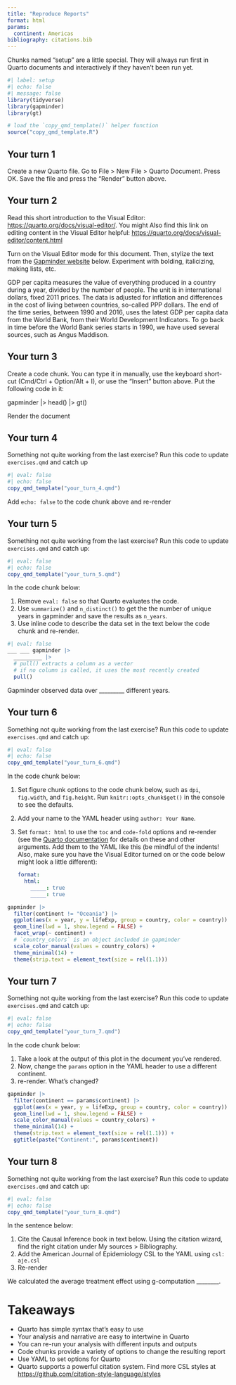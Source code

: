 ```yaml
---
title: "Reproduce Reports"
format: html
params: 
  continent: Americas
bibliography: citations.bib
---
```


Chunks named "setup" are a little special.
They will always run first in Quarto documents and interactively if they haven't been run yet.

```r
#| label: setup
#| echo: false
#| message: false
library(tidyverse)
library(gapminder)
library(gt)

# load the `copy_qmd_template()` helper function
source("copy_qmd_template.R")
```

## Your turn 1

Create a new Quarto file.
Go to File \> New File \> Quarto Document.
Press OK. Save the file and press the "Render" button above.

## Your turn 2

Read this short introduction to the Visual Editor: <https://quarto.org/docs/visual-editor/>.
You might Also find this link on editing content in the Visual Editor helpful: <https://quarto.org/docs/visual-editor/content.html>

Turn on the Visual Editor mode for this document.
Then, stylize the text from the [Gapminder website](https://www.gapminder.org/data/documentation/gd001/) below.
Experiment with bolding, italicizing, making lists, etc.

GDP per capita measures the value of everything produced in a country during a year, divided by the number of people.
The unit is in international dollars, fixed 2011 prices.
The data is adjusted for inflation and differences in the cost of living between countries, so-called PPP dollars.
The end of the time series, between 1990 and 2016, uses the latest GDP per capita data from the World Bank, from their World Development Indicators.
To go back in time before the World Bank series starts in 1990, we have used several sources, such as Angus Maddison.

## Your turn 3

Create a code chunk.
You can type it in manually, use the keyboard short-cut (Cmd/Ctrl + Option/Alt + I), or use the "Insert" button above.
Put the following code in it:

gapminder \|\> head() \|\> gt()

Render the document

## Your turn 4

Something not quite working from the last exercise?
Run this code to update `exercises.qmd` and catch up

```r
#| eval: false
#| echo: false
copy_qmd_template("your_turn_4.qmd")
```

Add `echo: false` to the code chunk above and re-render

## Your turn 5

Something not quite working from the last exercise?
Run this code to update `exercises.qmd` and catch up:

```r
#| eval: false
#| echo: false
copy_qmd_template("your_turn_5.qmd")
```

In the code chunk below:

1.  Remove `eval: false` so that Quarto evaluates the code.
2.  Use `summarize()` and `n_distinct()` to get the the number of unique years in gapminder and save the results as `n_years`.
3.  Use inline code to describe the data set in the text below the code chunk and re-render.

```r
#| eval: false
___ ___ gapminder |> 
  _________ |> 
  # pull() extracts a column as a vector
  # if no column is called, it uses the most recently created
  pull()
```

Gapminder observed data over \_\_\_\_\_\_\_\_\_ different years.

## Your turn 6

Something not quite working from the last exercise?
Run this code to update `exercises.qmd` and catch up:

```r
#| eval: false
#| echo: false
copy_qmd_template("your_turn_6.qmd")
```

In the code chunk below:

1.  Set figure chunk options to the code chunk below, such as `dpi`, `fig.width`, and `fig.height`.
    Run `knitr::opts_chunk$get()` in the console to see the defaults.

2.  Add your name to the YAML header using `author: Your Name`.

3.  Set `format: html` to use the `toc` and `code-fold` options and re-render (see the [Quarto documentation](https://quarto.org/docs/reference/formats/html.html) for details on these and other arguments. Add them to the YAML like this (be mindful of the indents! Also, make sure you have the Visual Editor turned on or the code below might look a little different):

    ``` yaml
    format: 
      html:
        _____: true
        _____: true 
    ```

```r
gapminder |> 
  filter(continent != "Oceania") |> 
  ggplot(aes(x = year, y = lifeExp, group = country, color = country)) +
  geom_line(lwd = 1, show.legend = FALSE) + 
  facet_wrap(~ continent) +
  # `country_colors` is an object included in gapminder
  scale_color_manual(values = country_colors) + 
  theme_minimal(14) + 
  theme(strip.text = element_text(size = rel(1.1)))
```

## Your turn 7

Something not quite working from the last exercise?
Run this code to update `exercises.qmd` and catch up:

```r
#| eval: false
#| echo: false
copy_qmd_template("your_turn_7.qmd")
```

In the code chunk below:

1.  Take a look at the output of this plot in the document you've rendered.
2.  Now, change the `params` option in the YAML header to use a different continent.
3.  re-render. What's changed?

```r
gapminder |> 
  filter(continent == params$continent) |> 
  ggplot(aes(x = year, y = lifeExp, group = country, color = country)) +
  geom_line(lwd = 1, show.legend = FALSE) + 
  scale_color_manual(values = country_colors) +
  theme_minimal(14) + 
  theme(strip.text = element_text(size = rel(1.1))) +
  ggtitle(paste("Continent:", params$continent))
```

## Your turn 8

Something not quite working from the last exercise?
Run this code to update `exercises.qmd` and catch up:

```r
#| eval: false
#| echo: false
copy_qmd_template("your_turn_8.qmd")
```

In the sentence below:

1.  Cite the Causal Inference book in text below. Using the citation wizard, find the right citation under My sources \> Bibliography.
2.  Add the American Journal of Epidemiology CSL to the YAML using `csl: aje.csl`
3.  Re-render

We calculated the average treatment effect using g-computation \_\_\_\_\_\_\_\_.

# Takeaways

-   Quarto has simple syntax that's easy to use
-   Your analysis and narrative are easy to intertwine in Quarto
-   You can re-run your analysis with different inputs and outputs
-   Code chunks provide a variety of options to change the resulting report
-   Use YAML to set options for Quarto
-   Quarto supports a powerful citation system. Find more CSL styles at <https://github.com/citation-style-language/styles>
